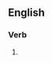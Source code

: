 ==English==

===Verb===
{{head|en|present participle}}

# {{present participle of|zipper|lang=en|nocat=1}}